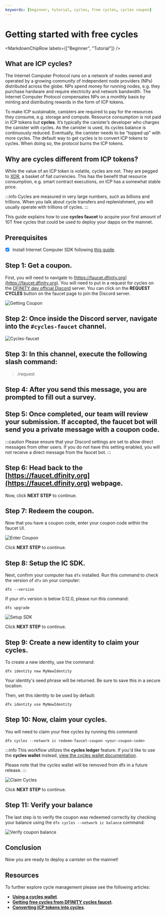 ```yaml
---
keywords: [beginner, tutorial, cycles, free cycles, cycles coupon]
---
```



# Getting started with free cycles

<MarkdownChipRow labels={["Beginner", "Tutorial"]} />

## What are ICP cycles?
The Internet Computer Protocol runs on a network of nodes owned and operated by a growing community of independent node providers (NPs) distributed across the globe. NPs spend money for running nodes, e.g. they purchase hardware and require electricity and network bandwidth. The Internet Computer Protocol compensates NPs on a monthly basis by minting and distributing rewards in the form of ICP tokens.

To make ICP sustainable, <GlossaryTooltip>canisters</GlossaryTooltip> are required to pay for the resources they consume, e.g. storage and compute. Resource consumption is not paid in ICP tokens but **cycles**. It’s typically the canister’s developer who charges the canister with cycles. As the canister is used, its cycles balance is continuously reduced. Eventually, the canister needs to be “topped up” with more cycles. The default way to get cycles is to convert ICP tokens to cycles. When doing so, the protocol burns the ICP tokens.

## Why are cycles different from ICP tokens?

While the value of an ICP token is volatile, cycles are not. They are pegged to [XDR](https://en.wikipedia.org/wiki/Special_drawing_rights), a basket of fiat currencies. This has the benefit that resource consumption, e.g. smart contract executions, on ICP has a somewhat stable price.

:::info
Cycles are measured in very large numbers, such as billions and trillions. When you talk about cycle transfers and replenishment, you will usually operate with trillions of cycles.
:::

This guide explains how to use **cycles faucet** to acquire your first amount of 10T free cycles that could be used to deploy your dapps on the mainnet.

## Prerequisites

- [x] Install Internet Computer SDK following [this guide](/docs/current/developer-docs/getting-started/install/).

## Step 1: Get a coupon.

First, you will need to navigate to [https://faucet.dfinity.org](https://faucet.dfinity.org). You will need to put in a request for cycles on the [DFINITY dev official Discord](https://discord.gg/jnjVVQaE2C) server. You can click on the **REQUEST CYCLES** button on the faucet page to join the Discord server.

![Getting Coupon](_attachments/faucet_step_1.png)

## Step 2: Once inside the Discord server, navigate into the `#cycles-faucet` channel.

![Cycles-faucet](./_attachments/cycles-faucet.png)

## Step 3: In this channel, execute the following slash command:

> /request

## Step 4: After you send this message, you are prompted to fill out a survey.

## Step 5: Once completed, our team will review your submission. If accepted, the faucet bot will send you a private message with a coupon code.

:::caution
Please ensure that your Discord settings are set to allow direct messages from other users. If you do not have this setting enabled, you will not receive a direct message from the faucet bot.
:::

## Step 6: Head back to the [https://faucet.dfinity.org](https://faucet.dfinity.org) webpage.

Now, click **NEXT STEP** to continue.

## Step 7: Redeem the coupon.

Now that you have a coupon code, enter your coupon code within the faucet UI.

![Enter Coupon](_attachments/faucet_step_3.png)

Click **NEXT STEP** to continue.

## Step 8: Setup the IC SDK.

Next, confirm your computer has `dfx` installed. Run this command to check the version of `dfx` on your computer:

    dfx --version

If your `dfx` version is below 0.12.0, please run this command:

    dfx upgrade

![Setup SDK](_attachments/faucet_step_4.png)

Click **NEXT STEP** to continue.

## Step 9: Create a new identity to claim your cycles.

To create a new identity, use the command:

```
dfx identity new MyNewIdentity
```

Your identity's seed phrase will be returned. Be sure to save this in a secure location.

Then, set this identity to be used by default:

```
dfx identity use MyNewIdentity
```

## Step 10: Now, claim your cycles.

You will need to claim your free cycles by running this command:

```
dfx cycles --network ic redeem-faucet-coupon <your-coupon-code>
```

:::info
This workflow utilizes the **cycles ledger** feature. If you'd like to use the **cycles wallet** instead, [view the cycles wallet documentation](/docs/current/developer-docs/getting-started/cycles/cycles-wallet).

Please note that the cycles wallet will be removed from dfx in a future release.
:::

![Claim Cycles](_attachments/faucet_step_5.png)

Click **NEXT STEP** to continue.

## Step 11: Verify your balance

The last step is to verify the coupon was redeemed correctly by checking your balance using the `dfx cycles --network ic balance` command:

![Verify coupon balance](_attachments/faucet_step_6.png)

## Conclusion

Now you are ready to deploy a canister on the mainnet!

## Resources
To further explore cycle management please see the following articles:
- **[Using a cycles wallet](/docs/current/developer-docs/getting-started/cycles/cycles-wallet)**.
- **[Getting free cycles from DFINITY cycles faucet](/docs/current/developer-docs/getting-started/cycles/cycles-faucet)**.
- **[Converting ICP tokens into cycles](/docs/current/developer-docs/getting-started/cycles/converting_icp_tokens_into_cycles)**.


